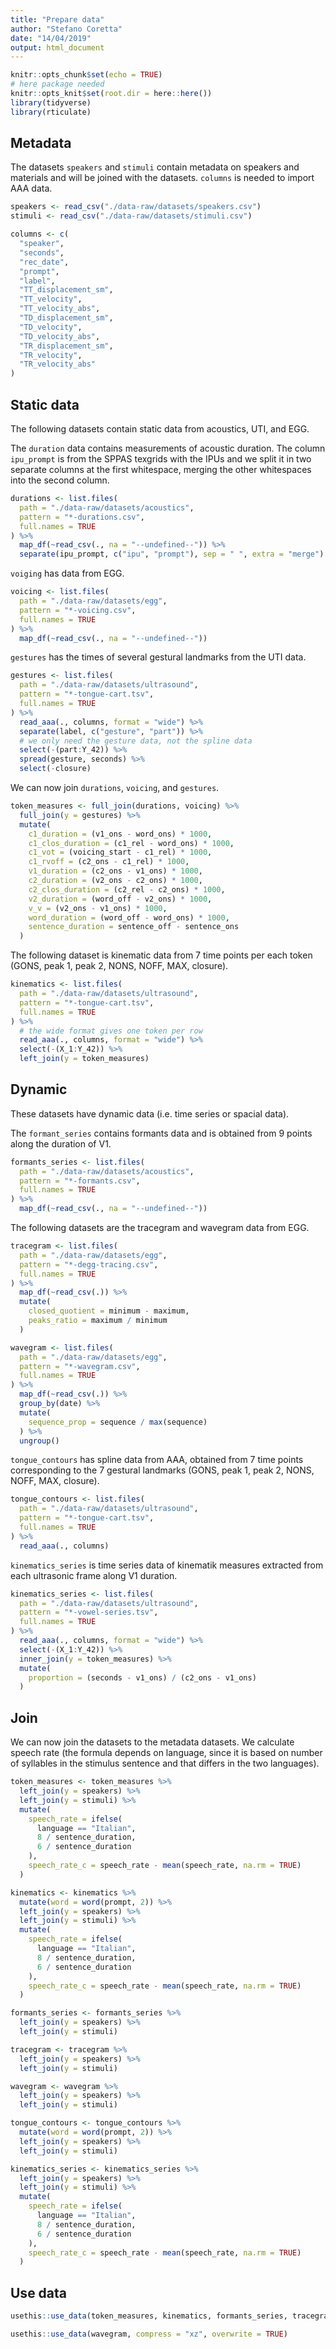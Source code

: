 ```yaml
---
title: "Prepare data"
author: "Stefano Coretta"
date: "14/04/2019"
output: html_document
---
```


```r
knitr::opts_chunk$set(echo = TRUE)
# here package needed
knitr::opts_knit$set(root.dir = here::here())
library(tidyverse)
library(rticulate)
```

## Metadata

The datasets `speakers` and `stimuli` contain metadata on speakers and materials and will be joined with the datasets.
`columns` is needed to import AAA data.

```r
speakers <- read_csv("./data-raw/datasets/speakers.csv")
stimuli <- read_csv("./data-raw/datasets/stimuli.csv")

columns <- c(
  "speaker",
  "seconds",
  "rec_date",
  "prompt",
  "label",
  "TT_displacement_sm",
  "TT_velocity",
  "TT_velocity_abs",
  "TD_displacement_sm",
  "TD_velocity",
  "TD_velocity_abs",
  "TR_displacement_sm",
  "TR_velocity",
  "TR_velocity_abs"
)
```

## Static data

The following datasets contain static data from acoustics, UTI, and EGG.

The `duration` data contains measurements of acoustic duration.
The column `ipu_prompt` is from the SPPAS texgrids with the IPUs and we split it in two separate columns at the first whitespace, merging the other whitespaces into the second column.

```r
durations <- list.files(
  path = "./data-raw/datasets/acoustics",
  pattern = "*-durations.csv",
  full.names = TRUE
) %>%
  map_df(~read_csv(., na = "--undefined--")) %>%
  separate(ipu_prompt, c("ipu", "prompt"), sep = " ", extra = "merge")
```

`voiging` has data from EGG.

```r
voicing <- list.files(
  path = "./data-raw/datasets/egg",
  pattern = "*-voicing.csv",
  full.names = TRUE
) %>%
  map_df(~read_csv(., na = "--undefined--"))
```

`gestures` has the times of several gestural landmarks from the UTI data.

```r
gestures <- list.files(
  path = "./data-raw/datasets/ultrasound",
  pattern = "*-tongue-cart.tsv",
  full.names = TRUE
) %>%
  read_aaa(., columns, format = "wide") %>%
  separate(label, c("gesture", "part")) %>%
  # we only need the gesture data, not the spline data
  select(-(part:Y_42)) %>%
  spread(gesture, seconds) %>%
  select(-closure)
```

We can now join `durations`, `voicing`, and `gestures`.

```r
token_measures <- full_join(durations, voicing) %>%
  full_join(y = gestures) %>%
  mutate(
    c1_duration = (v1_ons - word_ons) * 1000,
    c1_clos_duration = (c1_rel - word_ons) * 1000,
    c1_vot = (voicing_start - c1_rel) * 1000,
    c1_rvoff = (c2_ons - c1_rel) * 1000,
    v1_duration = (c2_ons - v1_ons) * 1000,
    c2_duration = (v2_ons - c2_ons) * 1000,
    c2_clos_duration = (c2_rel - c2_ons) * 1000,
    v2_duration = (word_off - v2_ons) * 1000,
    v_v = (v2_ons - v1_ons) * 1000,
    word_duration = (word_off - word_ons) * 1000,
    sentence_duration = sentence_off - sentence_ons
  )
```

The following dataset is kinematic data from 7 time points per each token (GONS, peak 1, peak 2, NONS, NOFF, MAX, closure).

```r
kinematics <- list.files(
  path = "./data-raw/datasets/ultrasound",
  pattern = "*-tongue-cart.tsv",
  full.names = TRUE
) %>%
  # the wide format gives one token per row
  read_aaa(., columns, format = "wide") %>%
  select(-(X_1:Y_42)) %>%
  left_join(y = token_measures)
```

## Dynamic

These datasets have dynamic data (i.e. time series or spacial data).

The `formant_series` contains formants data and is obtained from 9 points along the duration of V1.

```r
formants_series <- list.files(
  path = "./data-raw/datasets/acoustics",
  pattern = "*-formants.csv",
  full.names = TRUE
) %>%
  map_df(~read_csv(., na = "--undefined--"))
```

The following datasets are the tracegram and wavegram data from EGG.

```r
tracegram <- list.files(
  path = "./data-raw/datasets/egg",
  pattern = "*-degg-tracing.csv",
  full.names = TRUE
) %>%
  map_df(~read_csv(.)) %>%
  mutate(
    closed_quotient = minimum - maximum,
    peaks_ratio = maximum / minimum
  )

wavegram <- list.files(
  path = "./data-raw/datasets/egg",
  pattern = "*-wavegram.csv",
  full.names = TRUE
) %>%
  map_df(~read_csv(.)) %>%
  group_by(date) %>%
  mutate(
    sequence_prop = sequence / max(sequence)
  ) %>%
  ungroup()
```

`tongue_contours` has spline data from AAA, obtained from 7 time points corresponding to the 7 gestural landmarks (GONS, peak 1, peak 2, NONS, NOFF, MAX, closure).

```r
tongue_contours <- list.files(
  path = "./data-raw/datasets/ultrasound",
  pattern = "*-tongue-cart.tsv",
  full.names = TRUE
) %>%
  read_aaa(., columns)
```

`kinematics_series` is time series data of kinematik measures extracted from each ultrasonic frame along V1 duration.

```r
kinematics_series <- list.files(
  path = "./data-raw/datasets/ultrasound",
  pattern = "*-vowel-series.tsv",
  full.names = TRUE
) %>%
  read_aaa(., columns, format = "wide") %>%
  select(-(X_1:Y_42)) %>%
  inner_join(y = token_measures) %>%
  mutate(
    proportion = (seconds - v1_ons) / (c2_ons - v1_ons)
  )
```

## Join

We can now join the datasets to the metadata datasets.
We calculate speech rate (the formula depends on language, since it is based on number of syllables in the stimulus sentence and that differs in the two languages).

```r
token_measures <- token_measures %>%
  left_join(y = speakers) %>%
  left_join(y = stimuli) %>%
  mutate(
    speech_rate = ifelse(
      language == "Italian",
      8 / sentence_duration,
      6 / sentence_duration
    ),
    speech_rate_c = speech_rate - mean(speech_rate, na.rm = TRUE)
  )

kinematics <- kinematics %>%
  mutate(word = word(prompt, 2)) %>%
  left_join(y = speakers) %>%
  left_join(y = stimuli) %>%
  mutate(
    speech_rate = ifelse(
      language == "Italian",
      8 / sentence_duration,
      6 / sentence_duration
    ),
    speech_rate_c = speech_rate - mean(speech_rate, na.rm = TRUE)
  )

formants_series <- formants_series %>%
  left_join(y = speakers) %>%
  left_join(y = stimuli)

tracegram <- tracegram %>%
  left_join(y = speakers) %>%
  left_join(y = stimuli)

wavegram <- wavegram %>%
  left_join(y = speakers) %>%
  left_join(y = stimuli)

tongue_contours <- tongue_contours %>%
  mutate(word = word(prompt, 2)) %>%
  left_join(y = speakers) %>%
  left_join(y = stimuli)

kinematics_series <- kinematics_series %>%
  left_join(y = speakers) %>%
  left_join(y = stimuli) %>%
  mutate(
    speech_rate = ifelse(
      language == "Italian",
      8 / sentence_duration,
      6 / sentence_duration
    ),
    speech_rate_c = speech_rate - mean(speech_rate, na.rm = TRUE)
  )
```

## Use data

```r
usethis::use_data(token_measures, kinematics, formants_series, tracegram, tongue_contours, kinematics_series, overwrite = TRUE)

usethis::use_data(wavegram, compress = "xz", overwrite = TRUE)
```

